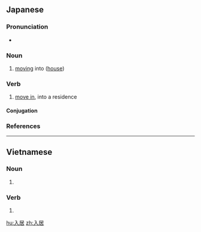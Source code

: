 ==Japanese==
{{ja-kanjitab|にゅう|きょ|yomi=on}}

===Pronunciation===
* {{ja-pron|にゅうきょ|y=o|acc=0|acc_ref=NHK}}

===Noun===
{{ja-noun|にゅうきょ}}

# [[move|moving]] into ([[house]])

===Verb===
{{ja-verb-suru|にゅうきょ}}

# [[move in]], {{l|en|move|id=to change residence}} into a residence

====Conjugation====
{{ja-suru|にゅうきょ}}

===References===
<references/>

----

==Vietnamese==
{{vi-hantutab}}

===Noun===
{{vi-hantu|pos=noun}}

# {{han tu form of|nhập cư|immigrant}}

===Verb===
{{vi-hantu|pos=verb}}

# {{han tu form of|nhập cư|to immigrate}}

[[hu:入居]]
[[zh:入居]]